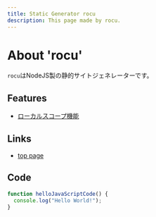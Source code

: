 ```yaml
---
title: Static Generator rocu
description: This page made by rocu.
---
```


# About 'rocu'

`rocu`はNodeJS製の静的サイトジェネレーターです。

## Features

* [ローカルスコープ機能](./feature/local-scope)

## Links

* [top page](./top)

## Code

```js
function helloJavaScriptCode() {
  console.log("Hello World!");
}
```
